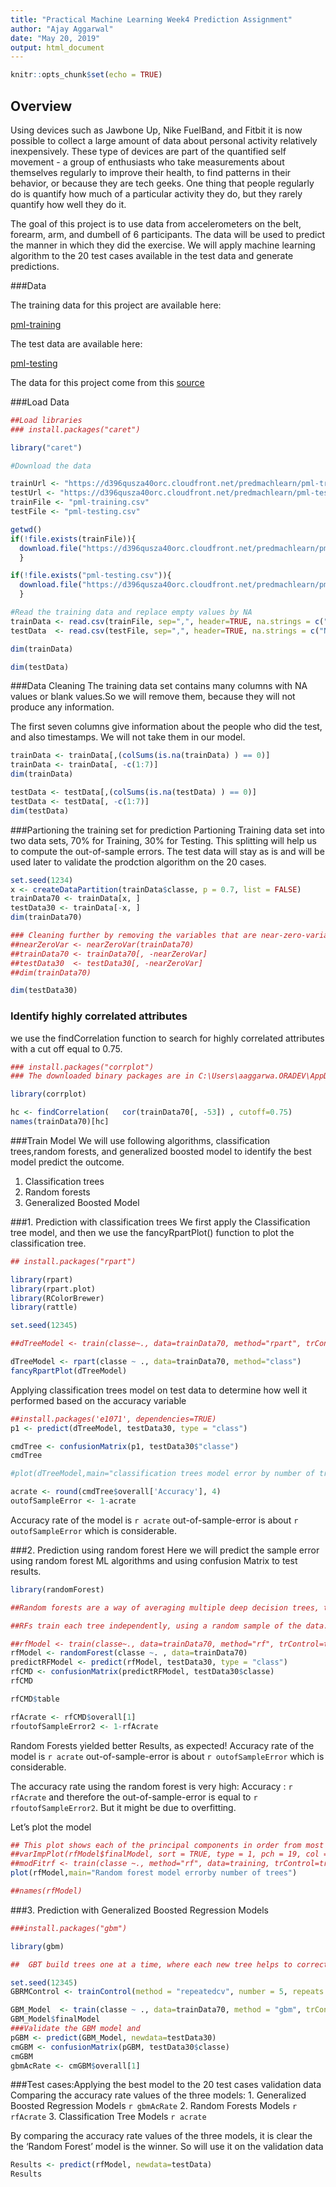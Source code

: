 ---
title: "Practical Machine Learning Week4 Prediction Assignment"
author: "Ajay Aggarwal"
date: "May 20, 2019"
output: html_document
---

```{r setup, include=FALSE}
knitr::opts_chunk$set(echo = TRUE)
```

## Overview
Using devices such as Jawbone Up, Nike FuelBand, and Fitbit it is now possible to collect a large amount of data about personal activity relatively inexpensively. These type of devices are part of the quantified self movement - a group of enthusiasts who take measurements about themselves regularly to improve their health, to find patterns in their behavior, or because they are tech geeks. One thing that people regularly do is quantify how much of a particular activity they do, but they rarely quantify how well they do it. 

The goal of this project is to use data from accelerometers on the belt, forearm, arm, and dumbell of 6 participants. The data will be used to predict the manner in which they did the exercise. We will apply machine learning algorithm to the 20 test cases available in the test data and generate predictions.


###Data

The training data for this project are available here:

[pml-training](https://d396qusza40orc.cloudfront.net/predmachlearn/pml-training.csv)

The test data are available here:

[pml-testing](https://d396qusza40orc.cloudfront.net/predmachlearn/pml-testing.csv)

The data for this project come from this [source](http://web.archive.org/web/20161224072740/http:/groupware.les.inf.puc-rio.br/har)

###Load Data

```{r loadData, warning=FALSE}
##Load libraries
### install.packages("caret")

library("caret")

#Download the data

trainUrl <- "https://d396qusza40orc.cloudfront.net/predmachlearn/pml-training.csv"
testUrl <- "https://d396qusza40orc.cloudfront.net/predmachlearn/pml-testing.csv"
trainFile <- "pml-training.csv"
testFile <- "pml-testing.csv"

getwd()
if(!file.exists(trainFile)){
  download.file("https://d396qusza40orc.cloudfront.net/predmachlearn/pml-training.csv", destfile = trainFile)
  }

if(!file.exists("pml-testing.csv")){
  download.file("https://d396qusza40orc.cloudfront.net/predmachlearn/pml-testing.csv", destfile = testFile)
  }

#Read the training data and replace empty values by NA
trainData <- read.csv(trainFile, sep=",", header=TRUE, na.strings = c("NA","",'#DIV/0!'))
testData  <- read.csv(testFile, sep=",", header=TRUE, na.strings = c("NA","",'#DIV/0!'))

dim(trainData)

```


```{r dimTestData, warning=FALSE}
dim(testData)
```

###Data Cleaning 
The training data set contains many columns with NA values or blank values.So we will remove them, because they will not produce any information. 

The first seven columns give information about the people who did the test, and also timestamps. We will not take them in our model.

```{r DataCleaning_1}
trainData <- trainData[,(colSums(is.na(trainData) ) == 0)]
trainData <- trainData[, -c(1:7)]
dim(trainData)
```


```{r testDataCleaning, warning=FALSE}
testData <- testData[,(colSums(is.na(testData) ) == 0)]
testData <- testData[, -c(1:7)]
dim(testData)
```

###Partioning the training set for prediction
Partioning Training data set into two data sets, 70% for Training, 30% for Testing. This splitting will help us to compute the out-of-sample errors.
The test data will stay as is and will be used later to validate the prodction algorithm on the 20 cases.

```{r partitionData}
set.seed(1234) 
x <- createDataPartition(trainData$classe, p = 0.7, list = FALSE)
trainData70 <- trainData[x, ]
testData30 <- trainData[-x, ]
dim(trainData70)
```

```{r NZV_1, warning=FALSE, echo=FALSE}
### Cleaning further by removing the variables that are near-zero-variance
##nearZeroVar <- nearZeroVar(trainData70)
##trainData70 <- trainData70[, -nearZeroVar]
##testData30  <- testData30[, -nearZeroVar]
##dim(trainData70)
```

```{r NZV_2, warning=FALSE}
dim(testData30)
```

### Identify highly correlated attributes
we use the findCorrelation function to search for highly correlated attributes with a cut off equal to 0.75.

```{r findCorrelation, warning=FALSE}
### install.packages("corrplot")
### The downloaded binary packages are in C:\Users\aaggarwa.ORADEV\AppData\Local\Temp\RtmpgfDRGk\downloaded_packages

library(corrplot)

hc <- findCorrelation(   cor(trainData70[, -53]) , cutoff=0.75)
names(trainData70)[hc]
```

###Train Model
We will use following algorithms, classification trees,random forests, and generalized boosted model to identify the best model predict the outcome.

1. Classification trees
2. Random forests
3. Generalized Boosted Model

###1. Prediction with classification trees
We first apply the  Classification tree model, and then we use the fancyRpartPlot() function to plot the classification tree.

```{r ctree, warning=FALSE}
## install.packages("rpart")

library(rpart)
library(rpart.plot)
library(RColorBrewer)
library(rattle)

set.seed(12345)

##dTreeModel <- train(classe~., data=trainData70, method="rpart", trControl=trainControl(method="cv", number=5))

dTreeModel <- rpart(classe ~ ., data=trainData70, method="class")
fancyRpartPlot(dTreeModel)
```

Applying classification trees model on test data to determine how well it performed based on the accuracy variable

```{r ctreeplot, warning=FALSE}

##install.packages('e1071', dependencies=TRUE)
p1 <- predict(dTreeModel, testData30, type = "class")

cmdTree <- confusionMatrix(p1, testData30$"classe")
cmdTree

#plot(dTreeModel,main="classification trees model error by number of trees")

acrate <- round(cmdTree$overall['Accuracy'], 4)
outofSampleError <- 1-acrate

```

Accuracy rate of the model is `r acrate`
out-of-sample-error is about `r outofSampleError` which is considerable.


###2. Prediction using random forest
Here we will predict the sample error using random forest ML algorithms  and using confusion Matrix to test results.

```{r rf, warning=FALSE}
library(randomForest)

##Random forests are a way of averaging multiple deep decision trees, trained on different parts of the same ##training set, with the goal of reducing the variance.This comes at the expense of a small increase in the bias and some loss of interpretability, but generally greatly boosts the performance in the final model.

##RFs train each tree independently, using a random sample of the data. This randomness helps to make the model more robust than a single decision tree, and less likely to overfit on the training data

##rfModel <- train(classe~., data=trainData70, method="rf", trControl=trControl, verbose=FALSE)
rfModel <- randomForest(classe ~. , data=trainData70)
predictRFModel <- predict(rfModel, testData30, type = "class")
rfCMD <- confusionMatrix(predictRFModel, testData30$classe)
rfCMD

rfCMD$table

rfAcrate <- rfCMD$overall[1]
rfoutofSampleError2 <- 1-rfAcrate
```

Random Forests yielded better Results, as expected!
Accuracy rate of the model is `r acrate`
out-of-sample-error is about `r outofSampleError` which is considerable.


The accuracy rate using the random forest is very high: Accuracy : `r rfAcrate` and therefore the out-of-sample-error is equal to `r rfoutofSampleError2`. But it might be due to overfitting.

Let's plot the model


```{r plotRF, warning=FALSE}

## This plot shows each of the principal components in order from most important to least important.
##varImpPlot(rfModel$finalModel, sort = TRUE, type = 1, pch = 19, col = 1, cex = 0.6, main = "Importance of the ##Individual Principal Components")
##modFitrf <- train(classe ~., method="rf", data=training, trControl=trainControl(method='cv'), number=5, ##allowParallel=TRUE, importance=TRUE )
plot(rfModel,main="Random forest model errorby number of trees")

##names(rfModel)
```

###3. Prediction with Generalized Boosted Regression Models

```{r applyGBM, warning=FALSE}
###install.packages("gbm")

library(gbm)

##  GBT build trees one at a time, where each new tree helps to correct errors made by previously trained tree.

set.seed(12345)
GBRMControl <- trainControl(method = "repeatedcv", number = 5, repeats = 1)

GBM_Model  <- train(classe ~ ., data=trainData70, method = "gbm", trControl = GBRMControl, verbose = FALSE)
GBM_Model$finalModel
###Validate the GBM model and
pGBM <- predict(GBM_Model, newdata=testData30)
cmGBM <- confusionMatrix(pGBM, testData30$classe)
cmGBM
gbmAcRate <- cmGBM$overall[1]

```

###Test cases:Applying the best model to the 20 test cases validation data 
Comparing the accuracy rate values of the three models:
1. Generalized Boosted Regression Models `r gbmAcRate`
2. Random Forests Models `r rfAcrate`
3. Classification Tree Models `r acrate`

By comparing the accuracy rate values of the three models, it is clear the the 'Random Forest' model is the winner. So will use it on the validation data

```{r cvResults, warning=FALSE}
Results <- predict(rfModel, newdata=testData)
Results
```


